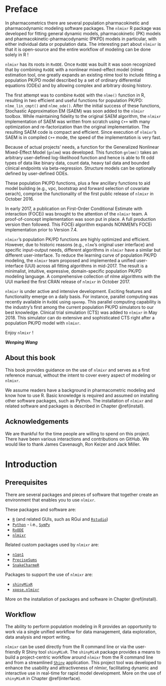 <!-- Preface -->

# Preface {-}
In pharmacometrics there are several population pharmacokinetic and pharmacodynamic modeling software packages. The `nlmixr` R package was developed for fitting general dynamic models, pharmacokinetic (PK) models and pharmacokinetic-pharmacodynamic (PKPD) models in particular, with either individual data or population data. The interesting part about `nlmixr` is that it is open-source and the entire workflow of modeling can be done solely in R !

`nlmixr` has its roots in `RxODE`.  Once `RxODE` was built it was soon recognized that by combining `RxODE` with a nonlinear mixed-effect model (nlme) estimation tool, one greatly expands an existing nlme tool to include fitting a population PK/PD model described by a set of ordinary differential equations (ODEs) and by allowing complex and arbitrary dosing history.  

The first attempt was to combine `RxODE` with the `nlme()` function in R, resulting in two efficient and useful functions for population PK/PD: `nlme_lin_cmpt()` and `nlme_ode()`.  After the initial success of these functions, Stochastic Approximation EM (SAEM) was soon added to the `nlmixr` toolbox.  While maintaining fidelity to the original SAEM algorithm, the `nlmixr` implementation of SAEM was written from scratch using `C++` with many optimization and re-factorization than the original implementation. The resulting SAEM code is compact and efficient. Since execution of `nlmixr`’s SAEM is in compiled `C++` mode, the speed of the implementation is very fast.

Because of actual projects’ needs, a function for the Generalized Nonlinear Mixed-Effect Model (`gnlmm`) was developed. This function `gnlmm()` takes an arbitrary user-defined log-likelihood function and hence is able to fit odd types of data like binary data, count data, heavy tail data and bounded clinical endpoints via beta-regression. Structure models can be optionally defined by user-defined ODEs.

These population PK/PD functions, plus a few ancillary functions to aid model building (e.g., vpc, bootstrap and forward selection of covariate serach), comprise the functionality of the first public release of `nlmixr` in October 2016.

In early 2017, a publication on First-Order Conditional Estimate with interaction (FOCEi) was brought to the attention of the `nlmixr` team.  A proof-of-concept implementation was soon put in place. A full production version then followed. This FOCEi algorithm expands NONMEM’s FOCEi implementation prior to Version 7.4.

`nlmixr`’s population PK/PD functions are highly optimized and efficient. However, due to historic reasons (e.g., `nlme`’s original user interface) and specific input-output needs, different algorithms in `nlmixr` have a similar but different user-interface. To reduce the learning curve of population PK/PD modeling, the `nlmixr` team proposed and implemented a unified user-interface (UUI) across all fitting algorithms in mid-2017. The result is a minimalist, intuitive, expressive, domain-specific population PK/PD modeling language. A comprehensive collection of nlme algorithms with the UUI marked the first CRAN release of `nlmixr` in October 2017.

`nlmixr` is under active and intensive development. Exciting features and functionality emerge on a daily basis. For instance, parallel computing was recently available in `RxODE` using `openmp`. This parallel computing capability is the industry's first among the current population PK/PD simulators to our best knowledge. Clinical trial simulation (CTS) was added to `nlmixr` in May 2018. This simulator can do extensive and sophisticated CTS right after a population PK/PD model with `nlmixr`.

Enjoy `nlmixr` !

_**Wenping Wang**_

## About this book {-}
This book provides guidance on the use of `nlmixr` and serves as a first reference manual, without the intent to cover every aspect of modeling or `nlmixr`.

We assume readers have a background in pharmacometric modeling and know how to use R. Basic knowledge is required and assumed on installing other software packages, such as Python. The installation of `nlmixr` and related software and packages is described in Chapter \@ref(install).

## Acknowledgements {-}
We are thankful for the time people are willing to spend on this project. There have been various interactions and contributions on GitHub. We would like to thank James Cavenaugh, Ron Keizer and Jack Miller.



<!-- First chapter -->
# Introduction {#intro}
## Prerequisites {#prereq}
There are several packages and pieces of software that together create an environment that enables you to use `nlmixr`.

These packages and software are:

- [`R`](https://cran.r-project.org/) (and related GUIs, such as RGui and [`Rstudio`](https://www.rstudio.com/))
- [`Python`](https://www.python.org/) - i.e., [`SymPy`](http://www.sympy.org/nl/index.html)
- [`RxODE`](https://cran.r-project.org/web/packages/RxODE/index.html)
- [`nlmixr`](https://cran.r-project.org/web/packages/nlmixr/index.html)

Related custom packages used by `nlmixr` are:

- [`n1qn1`](https://github.com/nlmixrdevelopment/n1qn1)
- [`PreciseSums`](https://github.com/nlmixrdevelopment/PreciseSums)
- [`SnakeCharmeR`](https://github.com/nlmixrdevelopment/SnakeCharmR)

Packages to support the use of `nlmixr` are:

- [`shinyMixR`](https://richardhooijmaijers.github.io/shinyMixR/index.html)
- [`xpose.nlmixr`](https://github.com/nlmixrdevelopment/xpose.nlmixr)

 <!-- placeholder for an illustration -->

More on the installation of packages and software in Chapter \@ref(install).


## Workflow {#workflow}
The ability to perform population modeling in R provides an opportunity to work via a single unified workflow for data management, data exploration, data analysis and report writing.

`nlmixr` can be used directly from the R command line or via the user-friendly R Shiny tool `shinyMixR`. The `shinyMixR` package provides a means to build a project-centric workflow around `nlmixr` from the R command line and from a streamlined [`Shiny`](https://shiny.rstudio.com/) application. This project tool was developed to enhance the usability and attractiveness of nlmixr, facilitating dynamic and interactive use in real-time for rapid model development. More on the use of `shinyMixR` in Chapter \@ref(interface). 


